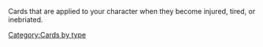 Cards that are applied to your character when they become injured, tired, or inebriated.
[[Category:Cards by type]]